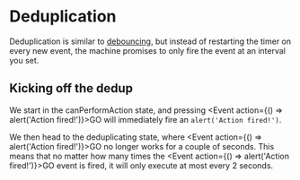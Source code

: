 # Deduplication

Deduplication is similar to [debouncing](/machines/debounce), but instead of restarting the timer on every new event, the machine promises to only fire the event at an interval you set.

## Kicking off the dedup

We start in the <State>canPerformAction</State> state, and pressing <Event action={() => alert('Action fired!')}>GO</Event> will immediately fire an `alert('Action fired!')`.

We then head to the <State>deduplicating</State> state, where <Event action={() => alert('Action fired!')}>GO</Event> no longer works for a couple of seconds. This means that no matter how many times the <Event action={() => alert('Action fired!')}>GO</Event> event is fired, it will only execute at most every 2 seconds.
